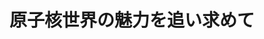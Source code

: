 ﻿---
title: "原子核世界の魅力を追い求めて"
category: "工学院"
vol: "14"
interviewee: "小川 雅生 "
url: ""
tags: []
pdf: "14-6.pdf"
career: ""
preface: "------------"
---
